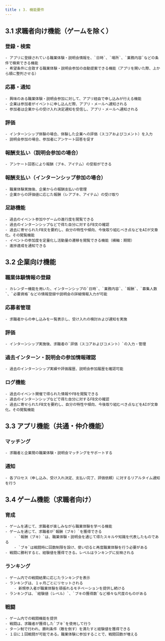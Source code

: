 ```yaml
---
title : 3. 機能要件
---
```


## 3.1 求職者向け機能（ゲームを除く）

### 登録・検索
    - アプリに登録されている職業体験・説明会情報を、`日時`、`場所`、`業務内容`などの条件で検索できる機能
    - 希望条件に合致する職業体験・説明会参加の自動提案できる機能（アプリを開いた際、上から順に整列させる）
### 応募・通知
    - 興味のある職業体験・説明会参加に対して、アプリ経由で申し込みが行える機能
    - 企業は参加者がイベントに申し込んだ際、アプリ・メールへ通知される
    - 参加者は企業からの受け入れ決定通知を受信し、アプリ・メールへ通知される
### 評価
    - インターンシップ体験の場合、体験した企業への評価（スコアおよびコメント）を入力
    - 説明会参加の場合、参加者にアンケート回答を促す
### 報酬支払い（説明会参加の場合）
    - アンケート回答により報酬（ブキ、アイテム）の受取ができる
### 報酬支払い（インターンシップ参加の場合）
    - 職業体験実施後、企業からの報酬支払いの管理
    - 企業からの評価値に応じた報酬（レアブキ、アイテム）の受け取り
### 足跡機能
    - 過去のイベント参加やゲームの進行度を閲覧できる
    - 過去のインターンシップなどで得た自分に対するFB文の確認
    - 過去に寄せられたFB文を要約し、自分の特性や傾向、今後取り組むべき点などをAIが文章化。その閲覧機能
    - イベントの参加度を定量化し活動量の遷移を閲覧できる機能（横軸：期間）
    - 進捗達成を通知できる

## 3.2 企業向け機能

### 職業体験情報の登録
    - カレンダー機能を用いた、インターンシップの`日時`、`業務内容`、`報酬`、`募集人数`、`必要資格`などの情報登録や説明会の詳細情報入力が可能
### 応募者管理
    - 求職者からの申し込みを一覧表示し、受け入れの検討および通知を実施
### 評価
    - インターンシップ実施後、求職者の`評価（スコアおよびコメント）`の入力・管理
### 過去インターン・説明会の参加情報確認
    - 過去のインターンシップ実績や評価履歴、説明会参加履歴を確認可能
### ログ機能
    - 過去のイベント開催で得られた情報やFBを閲覧できる
    - 過去のインターンシップなどで得た自分に対するFB文の確認
    - 過去に寄せられたFB文を要約し、自分の特性や傾向、今後取り組むべき点などをAIが文章化。その閲覧機能

## 3.3 アプリ機能（共通・仲介機能）

### マッチング
    - 求職者と企業間の職業体験・説明会マッチングをサポートする
### 通知
    - 各プロセス（申し込み、受け入れ決定、支払い完了、評価依頼）に対するリアルタイム通知を行う

## 3.4 ゲーム機能（求職者向け）
### 育成
    - ゲームを通じて、求職者が楽しみながら職業体験を学べる機能
    - ゲームを通じて、求職者が`報酬（ブキ）`を獲得できる
        - `報酬（ブキ）`は、職業体験・説明会を通じて得たスキルや知識を代表したものである
        - `ブキ`は戦闘時に回数制限を設け、使い切ると再度職業体験を行う必要がある
    - 戦闘に勝利すると、経験値を獲得できる。レベルはランキングに反映される

### ランキング
    - ゲーム内での戦闘結果に応じたランキングを表示
    - ランキングは、１ヶ月ごとにリセットされる
        - 新規参入者が職業体験を頑張れるモチベーションを提供し続ける
    - ランキングは、`経験値（レベル）`、`ブキの獲得数`など様々な尺度のものがある

### 戦闘
    - ゲーム内での戦闘機能を提供
    - 戦闘は、求職者が獲得した`ブキ`を使用して行う
    - ターン制で行われ、勝利条件（敵を倒す）を満たすと経験値を獲得できる
    - １日に１回戦闘が可能である。職業体験に参加することで、戦闘回数が増える
